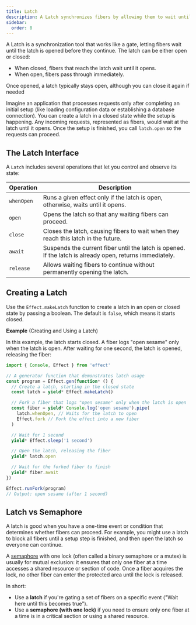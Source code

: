 ```yaml
---
title: Latch
description: A Latch synchronizes fibers by allowing them to wait until a specific event occurs, controlling access based on its open or closed state.
sidebar:
  order: 8
---
```


A Latch is a synchronization tool that works like a gate, letting fibers wait until the latch is opened before they continue. The latch can be either open or closed:

- When closed, fibers that reach the latch wait until it opens.
- When open, fibers pass through immediately.

Once opened, a latch typically stays open, although you can close it again if needed

Imagine an application that processes requests only after completing an initial setup (like loading configuration data or establishing a database connection). You can create a latch in a closed state while the setup is happening. Any incoming requests, represented as fibers, would wait at the latch until it opens. Once the setup is finished, you call `latch.open` so the requests can proceed.

## The Latch Interface

A `Latch` includes several operations that let you control and observe its state:

| Operation | Description |
| --- | --- |
| `whenOpen` | Runs a given effect only if the latch is open, otherwise, waits until it opens. |
| `open` | Opens the latch so that any waiting fibers can proceed. |
| `close` | Closes the latch, causing fibers to wait when they reach this latch in the future. |
| `await` | Suspends the current fiber until the latch is opened. If the latch is already open, returns immediately. |
| `release` | Allows waiting fibers to continue without permanently opening the latch. |

## Creating a Latch

Use the `Effect.makeLatch` function to create a latch in an open or closed state by passing a boolean. The default is `false`, which means it starts closed.

**Example** (Creating and Using a Latch)

In this example, the latch starts closed. A fiber logs "open sesame" only when the latch is open. After waiting for one second, the latch is opened, releasing the fiber:

```ts twoslash
import { Console, Effect } from 'effect'

// A generator function that demonstrates latch usage
const program = Effect.gen(function* () {
  // Create a latch, starting in the closed state
  const latch = yield* Effect.makeLatch()

  // Fork a fiber that logs "open sesame" only when the latch is open
  const fiber = yield* Console.log('open sesame').pipe(
    latch.whenOpen, // Waits for the latch to open
    Effect.fork // Fork the effect into a new fiber
  )

  // Wait for 1 second
  yield* Effect.sleep('1 second')

  // Open the latch, releasing the fiber
  yield* latch.open

  // Wait for the forked fiber to finish
  yield* fiber.await
})

Effect.runFork(program)
// Output: open sesame (after 1 second)
```

## Latch vs Semaphore

A latch is good when you have a one-time event or condition that determines whether fibers can proceed. For example, you might use a latch to block all fibers until a setup step is finished, and then open the latch so everyone can continue.

A [semaphore](/docs/concurrency/semaphore/) with one lock (often called a binary semaphore or a mutex) is usually for mutual exclusion: it ensures that only one fiber at a time accesses a shared resource or section of code. Once a fiber acquires the lock, no other fiber can enter the protected area until the lock is released.

In short:

- Use a **latch** if you're gating a set of fibers on a specific event ("Wait here until this becomes true").
- Use a **semaphore (with one lock)** if you need to ensure only one fiber at a time is in a critical section or using a shared resource.
